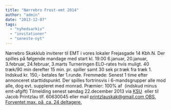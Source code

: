 ```yaml
---
title: "Nørrebro Frost-emt 2014"
author: "admin"
date: "2013-12-07"
tags: 
  - "nyhedsarkiv"
  - "invitationer"
  - "seneste-nyt"
---
```


Nørrebro Skakklub inviterer til EMT i vores lokaler Frejasgade 14 Kbh.N. Der spilles på følgende mandage med start kl. 19.00 6.januar, 20.januar, 3.februar, 24.februar, 3.marts Turneringen ELO-rates hvis muligt. 40 træk/90 min derefter 15 min. pr. spiller samt 30 sek pr.træk fra træk 1. Indskud kr. 150,- betales før 1.runde. Fremmøde: Senest 1 time efter annonceret starttidspunkt. Der spilles fortrinsvis i 6-mandsgrupper alle mod alle, dog evt. suppleret med monrad. Præmier: 100% af  (indskud minus emt-afgift) Tilmelding senest søndag 22.december 2013 via [KSU](http://ksu.dk/kalender/dotnet/viskalender.aspx?id=1292)  eller til Jacob Printzlau tlf. 60630045 eller mail [printzlauskak@gmail.com OBS. Forventet max. på  ca. 24 deltagere.](mailto:printzlauskak@gmail.com)
